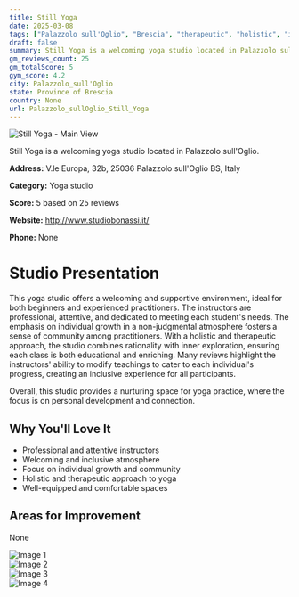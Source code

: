 ```yaml
---
title: Still Yoga
date: 2025-03-08
tags: ["Palazzolo sull'Oglio", "Brescia", "therapeutic", "holistic", "individual", "welcoming", "inclusive", "Palazzolo sull'Oglio"]  
draft: false
summary: Still Yoga is a welcoming yoga studio located in Palazzolo sull'Oglio.
gm_reviews_count: 25
gm_totalScore: 5
gym_score: 4.2
city: Palazzolo_sull'Oglio
state: Province of Brescia
country: None
url: Palazzolo_sullOglio_Still_Yoga
---
```


<div className="aspect-[16/9] relative my-8">
  <img 
    src="https://lh5.googleusercontent.com/p/AF1QipNECPpeCOi5X7r69xXCTiddtLGtnwCGefyUzzE=w1920-h1080-k-no"
    alt="Still Yoga - Main View"
    className="object-cover absolute inset-0 w-full h-full rounded-lg"
  />
</div>

Still Yoga is a welcoming yoga studio located in Palazzolo sull'Oglio.

**Address:** V.le Europa, 32b, 25036 Palazzolo sull'Oglio BS, Italy

**Category:** Yoga studio

**Score:** 5 based on 25 reviews

**Website:** http://www.studiobonassi.it/

**Phone:** None

# Studio Presentation

This yoga studio offers a welcoming and supportive environment, ideal for both beginners and experienced practitioners. The instructors are professional, attentive, and dedicated to meeting each student's needs. The emphasis on individual growth in a non-judgmental atmosphere fosters a sense of community among practitioners. With a holistic and therapeutic approach, the studio combines rationality with inner exploration, ensuring each class is both educational and enriching. Many reviews highlight the instructors' ability to modify teachings to cater to each individual's progress, creating an inclusive experience for all participants.

Overall, this studio provides a nurturing space for yoga practice, where the focus is on personal development and connection.

## Why You'll Love It

- Professional and attentive instructors
- Welcoming and inclusive atmosphere
- Focus on individual growth and community
- Holistic and therapeutic approach to yoga
- Well-equipped and comfortable spaces

## Areas for Improvement

None

<div className="grid grid-cols-1 xl:grid-cols-2 gap-4 my-8">
<div className="aspect-[4/3] relative"><img src="https://lh5.googleusercontent.com/p/AF1QipNc81SC-5r1XQK058JpjgDwxViJ7gbYGydP2Uo=w1920-h1080-k-no" alt="Image 1" className="object-cover absolute inset-0 w-full h-full rounded-lg" /></div>
<div className="aspect-[4/3] relative"><img src="https://lh5.googleusercontent.com/p/AF1QipMFaCFSUBHTUfgXabgstCaOt3ovGFEyzx0LhbQ=w1920-h1080-k-no" alt="Image 2" className="object-cover absolute inset-0 w-full h-full rounded-lg" /></div>
<div className="aspect-[4/3] relative"><img src="https://lh5.googleusercontent.com/p/AF1QipPwHoqDxEnSrPcv6hO63RDgciocWgTe4weWJxg=w1920-h1080-k-no" alt="Image 3" className="object-cover absolute inset-0 w-full h-full rounded-lg" /></div>
<div className="aspect-[4/3] relative"><img src="https://lh5.googleusercontent.com/p/AF1QipPICU4gbh18uDQpb3_487dYhPPmKijzgV0Qy5Q=w1920-h1080-k-no" alt="Image 4" className="object-cover absolute inset-0 w-full h-full rounded-lg" /></div>
</div>
